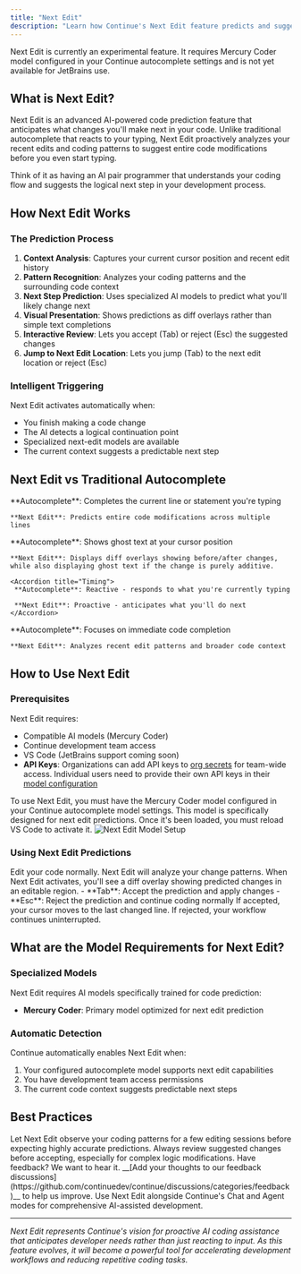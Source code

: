 ```yaml
---
title: "Next Edit"
description: "Learn how Continue's Next Edit feature predicts and suggests your next code changes using AI, going beyond traditional autocomplete to anticipate entire code modifications"
---
```


<Warning>
  Next Edit is currently an experimental feature. It requires Mercury Coder
  model configured in your Continue autocomplete settings and is not yet
  available for JetBrains use.
</Warning>

## What is Next Edit?

Next Edit is an advanced AI-powered code prediction feature that anticipates what changes you'll make next in your code. Unlike traditional autocomplete that reacts to your typing, Next Edit proactively analyzes your recent edits and coding patterns to suggest entire code modifications before you even start typing.

Think of it as having an AI pair programmer that understands your coding flow and suggests the logical next step in your development process.

## How Next Edit Works

### The Prediction Process

1. **Context Analysis**: Captures your current cursor position and recent edit history
2. **Pattern Recognition**: Analyzes your coding patterns and the surrounding code context
3. **Next Step Prediction**: Uses specialized AI models to predict what you'll likely change next
4. **Visual Presentation**: Shows predictions as diff overlays rather than simple text completions
5. **Interactive Review**: Lets you accept (Tab) or reject (Esc) the suggested changes
6. **Jump to Next Edit Location**: Lets you jump (Tab) to the next edit location or reject (Esc)

### Intelligent Triggering

Next Edit activates automatically when:

- You finish making a code change
- The AI detects a logical continuation point
- Specialized next-edit models are available
- The current context suggests a predictable next step

## Next Edit vs Traditional Autocomplete

<AccordionGroup>
  <Accordion title="Prediction Scope">
    **Autocomplete**: Completes the current line or statement you're typing
    
    **Next Edit**: Predicts entire code modifications across multiple lines
  </Accordion>

  <Accordion title="User Interaction">
    **Autocomplete**: Shows ghost text at your cursor position

    **Next Edit**: Displays diff overlays showing before/after changes, while also displaying ghost text if the change is purely additive.

   </Accordion>

    <Accordion title="Timing">
     **Autocomplete**: Reactive - responds to what you're currently typing

     **Next Edit**: Proactive - anticipates what you'll do next
    </Accordion>

  <Accordion title="Context Awareness">
    **Autocomplete**: Focuses on immediate code completion
    
    **Next Edit**: Analyzes recent edit patterns and broader code context
  </Accordion>
</AccordionGroup>

## How to Use Next Edit

### Prerequisites

Next Edit requires:

- Compatible AI models (Mercury Coder)
- Continue development team access
- VS Code (JetBrains support coming soon)
- **API Keys**: Organizations can add API keys to [org secrets](/hub/secrets/secret-types) for team-wide access. Individual users need to provide their own API keys in their [model configuration](/customize/model-providers/overview)

<Note>
  To use Next Edit, you must have the Mercury Coder model configured in your
  Continue autocomplete model settings. This model is specifically designed for
  next edit predictions. Once it's been loaded, you must reload VS Code to
  activate it.
  <img
    src="/images/features/autocomplete/images/mercury-coder-next-edit.png"
    alt="Next Edit Model Setup"
  />
</Note>

### Using Next Edit Predictions

<Steps>
  <Step title="Make a Code Change">
    Edit your code normally. Next Edit will analyze your change patterns.
  </Step>

<Step title="Review Predictions">
  When Next Edit activates, you'll see a diff overlay showing predicted changes
  in an editable region.
</Step>

<Step title="Accept or Reject">
  - **Tab**: Accept the prediction and apply changes - **Esc**: Reject the
  prediction and continue coding normally
</Step>

  <Step title="Continue Coding">
    If accepted, your cursor moves to the last changed line. If rejected, your
    workflow continues uninterrupted.
  </Step>
</Steps>

## What are the Model Requirements for Next Edit?

### Specialized Models

Next Edit requires AI models specifically trained for code prediction:

- **Mercury Coder**: Primary model optimized for next edit prediction

### Automatic Detection

Continue automatically enables Next Edit when:

1. Your configured autocomplete model supports next edit capabilities
2. You have development team access permissions
3. The current code context suggests predictable next steps

## Best Practices

<CardGroup cols={2}>
  <Card title="Trust the Process" icon="robot">
    Let Next Edit observe your coding patterns for a few editing sessions before expecting highly accurate predictions.
  </Card>

<Card title="Review Carefully" icon="magnifying-glass">
  Always review suggested changes before accepting, especially for complex logic
  modifications.
</Card>

<Card title="Provide Feedback" icon="message">
  Have feedback? We want to hear it. __[Add your thoughts to our feedback
  discussions](https://github.com/continuedev/continue/discussions/categories/feedback)__
  to help us improve.
</Card>

  <Card title="Combine with Other Features" icon="puzzle-piece">
    Use Next Edit alongside Continue's Chat and Agent modes for comprehensive AI-assisted development.
  </Card>
</CardGroup>

---

_Next Edit represents Continue's vision for proactive AI coding assistance that anticipates developer needs rather than just reacting to input. As this feature evolves, it will become a powerful tool for accelerating development workflows and reducing repetitive coding tasks._
